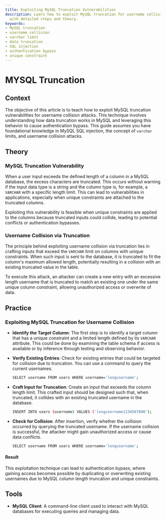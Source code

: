 ```yaml
---
title: Exploiting MySQL Truncation Vulnerabilities
description: Learn how to exploit MySQL truncation for username collision attacks
  with detailed steps and theory.
keywords:
- MySQL truncation
- username collision
- varchar limit
- data truncation
- SQL injection
- authentication bypass
- unique constraint
---
```


# MYSQL Truncation

## Context

The objective of this article is to teach how to exploit MySQL truncation vulnerabilities for username collision attacks. This technique involves understanding how data truncation works in MySQL and leveraging this behavior to cause authentication bypass. This guide assumes you have foundational knowledge in MySQL SQL injection, the concept of `varchar` limits, and username collision attacks.

## Theory

### MySQL Truncation Vulnerability

When a user input exceeds the defined length of a column in a MySQL database, the excess characters are truncated. This occurs without warning if the input data type is a string and the column type is, for example, a `VARCHAR` with a specific length limit. This can lead to vulnerabilities in applications, especially when unique constraints are attached to the truncated columns.

Exploiting this vulnerability is feasible when unique constraints are applied to the columns because truncated inputs could collide, leading to potential conflicts or authentication bypasses.

### Username Collision via Truncation

The principle behind exploiting username collision via truncation lies in crafting inputs that exceed the `VARCHAR` limit on columns with unique constraints. When such input is sent to the database, it is truncated to fit the column's maximum allowed length, potentially resulting in a collision with an existing truncated value in the table.

To execute this attack, an attacker can create a new entry with an excessive length username that is truncated to match an existing one under the same unique column constraint, allowing unauthorized access or overwrite of data.

## Practice

### Exploiting MySQL Truncation for Username Collision

- **Identify the Target Column**: The first step is to identify a target column that has a unique constraint and a limited length defined by its `VARCHAR` attribute. This could be done by examining the table schema if access is available or by inference through testing and observing behavior.

- **Verify Existing Entries**: Check for existing entries that could be targeted for collision due to truncation. You can use a command to query the current usernames.
  ```bash
  SELECT username FROM users WHERE username='longusername';
  ```

- **Craft Input for Truncation**: Create an input that exceeds the column length limit. This crafted input should be designed such that, when truncated, it collides with an existing truncated username in the database.
  ```bash
  INSERT INTO users (username) VALUES ('longusername1234567890');
  ```

- **Check for Collision**: After insertion, verify whether the collision occurred by querying the truncated username. If the username collision is successful, the attacker might gain unauthorized access or cause data conflicts.
  ```bash
  SELECT username FROM users WHERE username='longusername';
  ```

#### Result

This exploitation technique can lead to authentication bypass, where gaining access becomes possible by duplicating or overwriting existing usernames due to MySQL column length truncation and unique constraints.

## Tools

- **MySQL Client**: A command-line client used to interact with MySQL databases for executing queries and managing data.